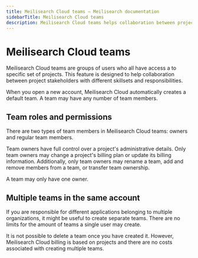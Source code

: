 ```yaml
---
title: Meilisearch Cloud teams — Meilisearch documentation
sidebarTitle: Meilisearch Cloud teams
description: Meilisearch Cloud teams helps collaboration between project stakeholders with different skillsets and responsibilities.
---
```


# Meilisearch Cloud teams

Meilisearch Cloud teams are groups of users who all have access a to specific set of projects. This feature is designed to help collaboration between project stakeholders with different skillsets and responsibilities.

When you open a new account, Meilisearch Cloud automatically creates a default team. A team may have any number of team members.

## Team roles and permissions

There are two types of team members in Meilisearch Cloud teams: owners and regular team members.

Team owners have full control over a project's administrative details. Only team owners may change a project's billing plan or update its billing information. Additionally, only team owners may rename a team, add and remove members from a team, or transfer team ownership.

A team may only have one owner.

## Multiple teams in the same account

If you are responsible for different applications belonging to multiple organizations, it might be useful to create separate teams. There are no limits for the amount of teams a single user may create.

It is not possible to delete a team once you have created it. However, Meilisearch Cloud billing is based on projects and there are no costs associated with creating multiple teams.
